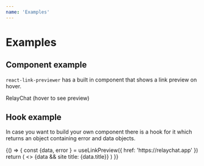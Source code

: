 ```yaml
---
name: 'Examples'
---
```



# Examples

## Component example

`react-link-previewer` has a built in component that shows a link preview on hover.

<Playground>
  <LinkPreview href="https://relaychat.app">RelayChat</LinkPreview> (hover to see preview)
</Playground>

## Hook example

In case you want to build your own component there is a hook for it which returns an object containing error and data objects.

<Playground>
  {() => {
    const {data, error } = useLinkPreview({
      href: 'https://relaychat.app'
    })
    return (
      <>
       {data && <span>site title: {data.title}</span>}
      </>
    )
  }}
</Playground>
